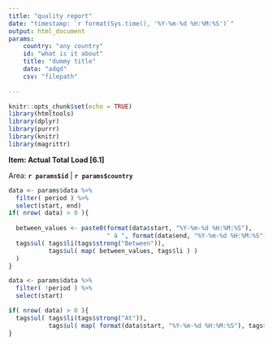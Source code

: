 ```yaml
---
title: "quality report"
date: "timestamp: `r format(Sys.time(), '%Y-%m-%d %H:%M:%S')`"
output: html_document
params:
    country: "any country"
    id: "what is it about"
    title: "dummy title"
    data: "adqd"
    csv: "filepath"
    
---
```


```r
knitr::opts_chunk$set(echo = TRUE)
library(htmltools)
library(dplyr)
library(purrr)
library(knitr)
library(magrittr)
```

**Item: Actual Total Load [6.1]**

Area: **`r params$id`** | **`r params$country`**


```r
data <- params$data %>% 
  filter( period ) %>% 
  select(start, end) 
if( nrow( data) > 0 ){
  
  between_values <- paste0(format(data$start, "%Y-%m-%d %H:%M:%S"), 
                           " à ", format(data$end, "%Y-%m-%d %H:%M:%S"))
  tags$ul( tags$li(tags$strong("Between")), 
           tags$ul( map( between_values, tags$li ) ) 
  )
}
```


```r
data <- params$data %>% 
  filter( !period ) %>% 
  select(start) 

if( nrow( data) > 0 ){
  tags$ul( tags$li(tags$strong("At")), 
           tags$ul( map( format(data$start, "%Y-%m-%d %H:%M:%S"), tags$li ) ) )
}
```


